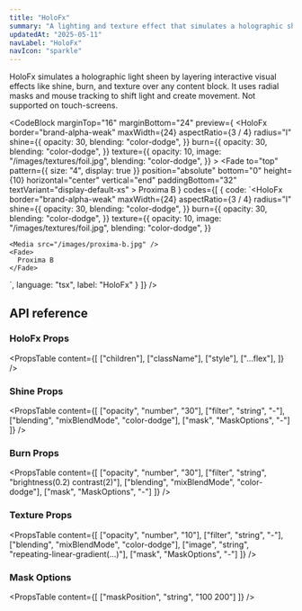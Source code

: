 ```yaml
---
title: "HoloFx"
summary: "A lighting and texture effect that simulates a holographic sheen. Ideal for decorative images, product cards, or hero visuals."
updatedAt: "2025-05-11"
navLabel: "HoloFx"
navIcon: "sparkle"
---
```


HoloFx simulates a holographic light sheen by layering interactive visual effects like shine, burn, and texture over any content block. It uses radial masks and mouse tracking to shift light and create movement. Not supported on touch-screens.

<CodeBlock
  marginTop="16"
  marginBottom="24"
  preview={
    <HoloFx
      border="brand-alpha-weak"
      maxWidth={24}
      aspectRatio={3 / 4}
      radius="l"
      shine={{
        opacity: 30,
        blending: "color-dodge",
      }}
      burn={{
        opacity: 30,
        blending: "color-dodge",
      }}
      texture={{
        opacity: 10,
        image: "/images/textures/foil.jpg",
        blending: "color-dodge",
      }}
    >
      <Media sizes="640px" src="/images/docs/once-ui/proxima-b.jpg" />
      <Fade
        to="top"
        pattern={{ size: "4", display: true }}
        position="absolute"
        bottom="0"
        height={10}
        horizontal="center"
        vertical="end"
        paddingBottom="32"
        textVariant="display-default-xs"
      >
        Proxima B
      </Fade>
    </HoloFx>
  }
  codes={[
    {
      code:
`<HoloFx
    border="brand-alpha-weak"
    maxWidth={24}
    aspectRatio={3 / 4}
    radius="l"
    shine={{
      opacity: 30,
      blending: "color-dodge",
    }}
    burn={{
      opacity: 30,
      blending: "color-dodge",
    }}
    texture={{
      opacity: 10,
      image: "/images/textures/foil.jpg",
      blending: "color-dodge",
    }}
  >
    <Media src="/images/proxima-b.jpg" />
    <Fade>
      Proxima B
    </Fade>
</HoloFx>`,
      language: "tsx",
      label: "HoloFx"
    }
  ]}
/>

## API reference

### HoloFx Props

<PropsTable
  content={[
    ["children"],
    ["className"],
    ["style"],
    ["...flex"],
  ]}
/>

### Shine Props
<PropsTable
  content={[
    ["opacity", "number", "30"],
    ["filter", "string", "-"],
    ["blending", "mixBlendMode", "color-dodge"],
    ["mask", "MaskOptions", "-"]
  ]}
/>

### Burn Props
<PropsTable
  content={[
    ["opacity", "number", "30"],
    ["filter", "string", "brightness(0.2) contrast(2)"],
    ["blending", "mixBlendMode", "color-dodge"],
    ["mask", "MaskOptions", "-"]
  ]}
/>

### Texture Props
<PropsTable
  content={[
    ["opacity", "number", "10"],
    ["filter", "string", "-"],
    ["blending", "mixBlendMode", "color-dodge"],
    ["image", "string", "repeating-linear-gradient(...)"],
    ["mask", "MaskOptions", "-"]
  ]}
/>

### Mask Options
<PropsTable
  content={[
    ["maskPosition", "string", "100 200"]
  ]}
/>